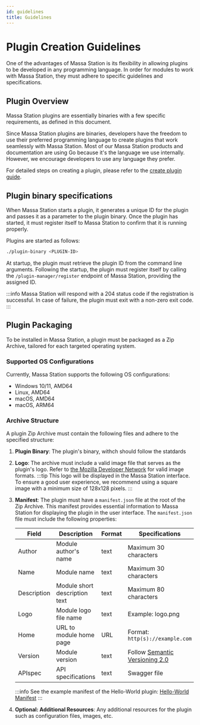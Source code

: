 ```yaml
---
id: guidelines
title: Guidelines
---
```


# Plugin Creation Guidelines

One of the advantages of Massa Station is its flexibility in allowing plugins to be developed in any programming language. In order for modules to work with Massa Station, they must adhere to specific guidelines and specifications.

## Plugin Overview

Massa Station plugins are essentially binaries with a few specific requirements, as defined in this document.

Since Massa Station plugins are binaries, developers have the freedom to use their preferred programming language to create plugins that work seamlessly with Massa Station. Most of our Massa Station products and documentation are using Go because it's the language we use internally. However, we encourage developers to use any language they prefer.

For detailed steps on creating a plugin, please refer to the [create plugin guide](/docs/tutorial/massa-station-plugin/Introduction.mdx).

## Plugin binary specifications

When Massa Station starts a plugin, it generates a unique ID for the plugin and passes it as a parameter to the plugin binary. Once the plugin has started, it must register itself to Massa Station to confirm that it is running properly.

Plugins are started as follows:

```bash
./plugin-binary <PLUGIN-ID>
```

At startup, the plugin must retrieve the plugin ID from the command line arguments.
Following the startup, the plugin must register itself by calling the `/plugin-manager/register` endpoint of Massa Station, providing the assigned ID.

:::info
Massa Station will respond with a 204 status code if the registration is successful. In case of failure, the plugin must exit with a non-zero exit code.
:::

## Plugin Packaging

To be installed in Massa Station, a plugin must be packaged as a Zip Archive, tailored for each targeted operating system.

### Supported OS Configurations

Currently, Massa Station supports the following OS configurations:

- Windows 10/11, AMD64
- Linux, AMD64
- macOS, AMD64
- macOS, ARM64

<!-- to do : add more details about the supported os in another page
For details on the supported OS configurations, refer to [the Massa Station documentation](../wallet/massa-station.mdx).
-->

### Archive Structure

A plugin Zip Archive must contain the following files and adhere to the specified structure:

1. **Plugin Binary**: The plugin's binary, withch should follow the statdards
2. **Logo**: The archive must include a valid image file that serves as the plugin's logo. Refer to [the Mozilla Developer Network](https://developer.mozilla.org/en-US/docs/Web/Media/Formats/Image_types) for valid image formats.
   :::tip
   This logo will be displayed in the Massa Station interface. To ensure a good user experience, we recommend using a square image with a minimum size of 128x128 pixels.
   :::

3. **Manifest**: The plugin must have a `manifest.json` file at the root of the Zip Archive. This manifest provides essential information to Massa Station for displaying the plugin in the user interface. The `manifest.json` file must include the following properties:

   | Field       | Description                   | Format | Specifications                                                   |
   | ----------- | ----------------------------- | ------ | ---------------------------------------------------------------- |
   | Author      | Module author's name          | text   | Maximum 30 characters                                            |
   | Name        | Module name                   | text   | Maximum 30 characters                                            |
   | Description | Module short description text | text   | Maximum 80 characters                                            |
   | Logo        | Module logo file name         | text   | Example: logo.png                                                |
   | Home        | URL to module home page       | URL    | Format: `http(s)://example.com`                                  |
   | Version     | Module version                | text   | Follow [Semantic Versioning 2.0](https://semver.org/spec/v2.0.0) |
   | APIspec     | API specifications            | text   | Swagger file                                                     |

   :::info
   See the example manifest of the Hello-World plugin: [Hello-World Manifest](https://github.com/massalabs/station-massa-hello-world/blob/v0.0.8/manifest.json)
   :::

4. **Optional: Additional Resources**: Any additional resources for the plugin such as configuration files, images, etc.
